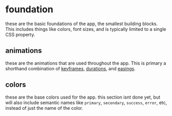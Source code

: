 

# foundation
these are the basic foundations of the app, the smallest building blocks. This includes things like colors, font sizes, and is typically limited to a single CSS property.


## animations
these are the animations that are used throughout the app. This is primary a shorthand combination of [keyframes](#keyframes), [durations](#durations), and [easings](#easings).

## colors
these are the base colors used for the app. this section isnt done yet, but will also include semantic names like `primary`, `secondary`, `success`, `error`, etc, instead of just the name of the color.

<Colors />
